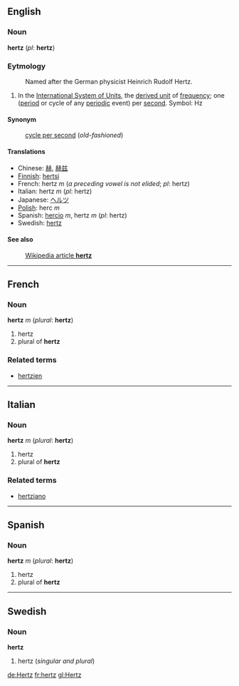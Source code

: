==English==
===Noun===
'''hertz''' (''pl'': '''hertz''')

===Eytmology===

:Named after the German physicist Heinrich Rudolf Hertz.

#In the [[International System of Units]], the [[derived unit]] of [[frequency]]; one ([[period]] or cycle of any [[periodic]] event) per [[second]].  Symbol: Hz

====Synonym====
:[[cycle per second]] (''old-fashioned'')

====Translations====
*Chinese: [[赫]], [[赫兹]]
*[[Finnish]]: [[hertsi]]
*French: hertz ''m'' (''a preceding vowel is not elided''; ''pl'': hertz)
*Italian: hertz ''m'' (''pl'': hertz)
*Japanese: [[ヘルツ]]
*[[Polish]]: herc ''m''
*Spanish: [[hercio]] ''m'', hertz ''m'' (''pl'': hertz)
*Swedish: [[hertz#Swedish|hertz]]

====See also====
:[[w:hertz|Wikipedia article '''hertz''']]

----

==French==
===Noun===
'''hertz''' ''m'' (''plural'': '''hertz''')

# hertz
# plural of '''hertz'''

===Related terms===
*[[hertzien]]

----

==Italian==
===Noun===
'''hertz''' ''m'' (''plural'': '''hertz''')

# hertz
# plural of '''hertz'''

===Related terms===
*[[hertziano]]

----

==Spanish==
===Noun===
'''hertz''' ''m'' (''plural'': '''hertz''')

# hertz
# plural of '''hertz'''
----
==Swedish==
===Noun===
'''hertz'''

#hertz (''singular and plural'')

[[de:Hertz]]
[[fr:hertz]]
[[gl:Hertz]]